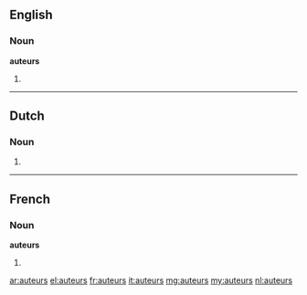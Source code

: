 ==English==

===Noun===
'''auteurs'''

# {{plural of|auteur}}

----

==Dutch==

===Noun===
{{head|nl}}

# {{nl-noun-form|pl=1|auteur}}

----

==French==

===Noun===
'''auteurs''' {{m}}

# {{plural of|[[auteur]]|lang=fr}}

[[ar:auteurs]]
[[el:auteurs]]
[[fr:auteurs]]
[[it:auteurs]]
[[mg:auteurs]]
[[my:auteurs]]
[[nl:auteurs]]